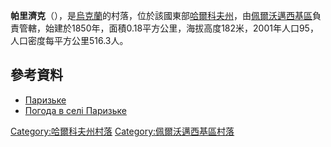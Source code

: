 {{coord|49|19|40|N|36|16|20|E|scale:100000_region:UA|display=title}}

'''帕里濟克'''（{{lang-uk|Паризьке}}），是[[烏克蘭|烏克蘭]]的村落，位於該國東部[[哈爾科夫州|哈爾科夫州]]，由[[佩爾沃邁西基區|佩爾沃邁西基區]]負責管轄，始建於1850年，面積0.18平方公里，海拔高度182米，2001年人口95，人口密度每平方公里516.3人。

==參考資料==
* [http://w1.c1.rada.gov.ua/pls/z7502/A005?rdat1=09.01.2009&rf7571=33894 Паризьке]{{dead link|date=2018年2月 |bot=InternetArchiveBot |fix-attempted=yes }}
* [http://weather.in.ua/ua/har'kovskaja/19611 Погода в селі Паризьке] {{Wayback|url=http://weather.in.ua/ua/har%27kovskaja/19611 |date=20220524200856 }}

{{DEFAULTSORT:Паризьке}}
[[Category:哈爾科夫州村落|Category:哈爾科夫州村落]]
[[Category:佩爾沃邁西基區村落|Category:佩爾沃邁西基區村落]]


{{Kharkiv-geo-stub}}